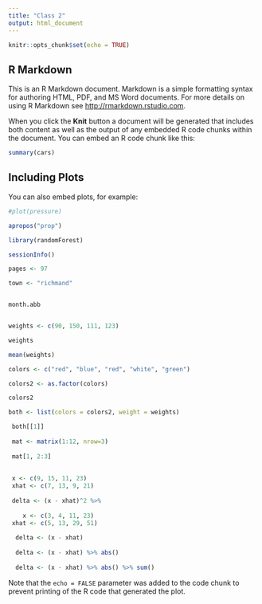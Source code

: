 ```yaml
---
title: "Class 2"
output: html_document
---
```


```r
knitr::opts_chunk$set(echo = TRUE)
```

## R Markdown

This is an R Markdown document. Markdown is a simple formatting syntax for authoring HTML, PDF, and MS Word documents. For more details on using R Markdown see <http://rmarkdown.rstudio.com>.

When you click the **Knit** button a document will be generated that includes both content as well as the output of any embedded R code chunks within the document. You can embed an R code chunk like this:

```r
summary(cars)
```

## Including Plots

You can also embed plots, for example:

```r
#plot(pressure)

apropos("prop")

library(randomForest)

sessionInfo()

pages <- 97

town <- "richmand"


month.abb


weights <- c(90, 150, 111, 123)

weights

mean(weights)

colors <- c("red", "blue", "red", "white", "green")

colors2 <- as.factor(colors)

colors2

both <- list(colors = colors2, weight = weights)

 both[[1]]
 
 mat <- matrix(1:12, nrow=3)
 
 mat[1, 2:3]
 
 
 x <- c(9, 15, 11, 23)
 xhat <- c(7, 13, 9, 21)
 
 delta <- (x - xhat)^2 %>% 
   
    x <- c(3, 4, 11, 23)
 xhat <- c(5, 13, 29, 51)
 
  delta <- (x - xhat)
  
  delta <- (x - xhat) %>% abs() 
  
  delta <- (x - xhat) %>% abs() %>% sum()

```

Note that the `echo = FALSE` parameter was added to the code chunk to prevent printing of the R code that generated the plot.
